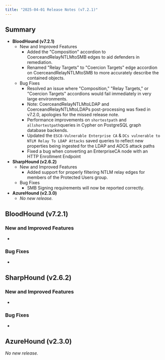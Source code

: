 ```yaml
---
title: "2025-04-01 Release Notes (v7.2.1)"
---
```


## Summary

- **BloodHound (v7.2.1)**
  - New and Improved Features
    - Added the "Composition" accordion to CoerceandRelayNTLMtoSMB edges to aid defenders in remediation.
    - Renamed "Relay Targets" to "Coercion Targets" edge accordion on CoerceandRelayNTLMtoSMB to more accurately describe the contained objects.
  - Bug Fixes
    - Resolved an issue where "Composition," "Relay Targets," or "Coercion Targets" accordions would fail immediately in very large environments.
    - Note: CoerceandRelayNTLMtoLDAP and CoerceandRelayNTLMtoLDAPs post-processing was fixed in v7.2.0, apologies for the missed release note.
    - Performance improvements on `shortestpath` and `allshortestpath`queries in Cypher on PostgreSQL graph database backends.
    - Updated the `ESC8-Vulnerable Enterprise CA` & `DCs vulnerable to NTLM Relay To LDAP Attacks` saved queries to reflect new properties being ingested for the LDAP and ADCS attack paths
    - Fixed a bug when converting an EnterpriseCA node with an HTTP Enrollment Endpoint
- **SharpHound (v2.6.2)**
  - New and Improved Features
    - Added support for properly filtering NTLM relay edges for members of the Protected Users group.
  - Bug Fixes
    - SMB Signing requirements will now be reported correctly.
- **AzureHound (v2.3.0)**
  - _No new release._

## BloodHound (v7.2.1)

### New and Improved Features

-

### Bug Fixes

-

## SharpHound (v2.6.2)

### New and Improved Features

-

### Bug Fixes

-

## AzureHound (v2.3.0)

_No new release._
